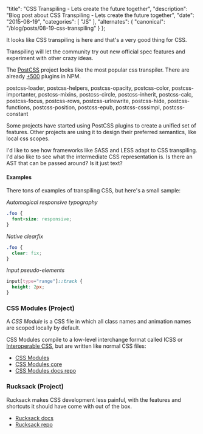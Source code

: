   "title": "CSS Transpiling - Lets create the future together",
  "description": "Blog post about CSS Transpiling - Lets create the future together",
  "date": "2015-08-19",
  "categories": [
    "JS"
  ],
  "alternates": {
    "canonical": "/blog/posts/08-19-css-transpiling"
  }
};

It looks like CSS transpiling is here and that's a very good thing for CSS.

Transpiling will let the community try out new official spec features and
experiment with other crazy ideas.

The [PostCSS](https://github.com/postcss/postcss) project looks like the most
popular css transpiler.
There are already [+500](https://www.npmjs.com/search?q=postcss-&pa) plugins in NPM.

postcss-loader, postcss-helpers, postcss-opacity, postcss-color, postcss-importanter, postcss-mixins, postcss-circle, postcss-inherit, postcss-calc, postcss-focus, postcss-rows, postcss-urlrewrite, postcss-hide, postcss-functions, postcss-position, postcss-epub, postcss-csssimpl, postcss-constant

Some projects have started using PostCSS plugins to create a unified set
of features. Other projects are using it to design their preferred semantics,
like local css scopes.

I'd like to see how frameworks like SASS and LESS adapt to CSS transpiling. I'd also like to see what the intermediate CSS representation is.
Is there an AST that can be passed around? Is it just text?

#### Examples

There tons of examples of transpiling CSS, but here's a small sample:

_Automagical responsive typography_

```css
.foo {
  font-size: responsive;
}
```

_Native clearfix_

```css
.foo {
  clear: fix;
}
```

_Input pseudo-elements_

```css
input[type="range"]::track {
  height: 2px;
}
```

### CSS Modules (Project)

A *CSS Module* is a CSS file in which all class names and animation names are scoped locally by default.

CSS Modules compile to a low-level interchange format called ICSS or [Interoperable CSS](https://github.com/css-modules/icss), but are written like normal CSS files:

+ [CSS Modules](http://glenmaddern.com/articles/css-modules)
+ [CSS Modules core](https://github.com/css-modules/css-modules-loader-core)
+ [CSS Modules docs repo](https://github.com/css-modules/css-modules)

### Rucksack (Project)

Rucksack makes CSS development less painful, with the features and shortcuts it should have come with out of the box.

+ [Rucksack docs](http://simplaio.github.io/rucksack/)
+ [Rucksack repo](https://github.com/simplaio/rucksack)